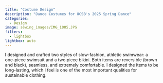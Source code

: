 ```yaml
---
title: "Costume Design"
description: "Dance Costumes for UCSB's 2025 Spring Dance"
categories:
  - Design
image: sewing_images/IMG_1005.JPG
filters: 
  - lightbox
lightbox: auto
---
```

I designed and crafted two styles of slow-fashion, athletic swimwear: a one-piece swimsuit and a two piece bikini. Both items are reversible (brown and black), seamless, and extremely comfortable. I designed the items to be long-lasting, which I feel is one of the most important qualities for sustainable clothing. 



